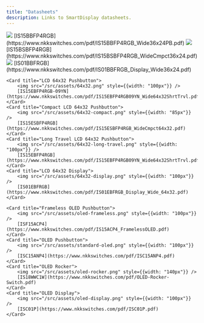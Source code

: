 ```yaml
---
title: "Datasheets"
description: Links to SmartDisplay datasheets.
---
```



<CardGrid>		
	<Card title="LCD 36x24 RGB Pushbutton">		
        <img src="/36x24.png" style={{width: "100px"}} />
        [IS15BBFP4RGB](https://www.nkkswitches.com/pdf/IS15BBFP4RGB_Wide36x24PB.pdf)
	</Card>
	<Card title="Compact LCD 36x24 RGB Pushbutton">
        <img src="/src/assets/36x24-compact.png" style={{width: "85px"}} />
		[IS15BSBFP4RGB](https://www.nkkswitches.com/pdf/IS15BSBFP4RGB_WideCmpct36x24.pdf)
	</Card>
	<Card title="LCD 36x24 RGB Display">
        <img src="/src/assets/36x24-display.png" style={{width: "100px"}} />
		[IS01BBFRGB](https://www.nkkswitches.com/pdf/IS01BBFRGB_Display_Wide36x24.pdf)
	</Card>	

    <Card title="LCD 64x32 Pushbutton">		
        <img src="/src/assets/64x32.png" style={{width: "100px"}} />
        [IS15EBFP4RGB-09YN](https://www.nkkswitches.com/pdf/IS15EBFP4RGB09YN_Wide64x32ShrtTrvl.pdf)
	</Card>
	<Card title="Compact LCD 64x32 Pushbutton">
        <img src="/src/assets/64x32-compact.png" style={{width: "85px"}} />
		[IS15ESBFP4RGB](https://www.nkkswitches.com/pdf/IS15ESBFP4RGB_WideCmpct64x32.pdf)
	</Card>
	<Card title="Long Travel LCD 64x32 Pushbutton">
        <img src="/src/assets/64x32-long-travel.png" style={{width: "100px"}} />
		[IS15EBFP4RGB](https://www.nkkswitches.com/pdf/IS15EBFP4RGB09YN_Wide64x32ShrtTrvl.pdf)
	</Card>	
    <Card title="LCD 64x32 Display">
        <img src="/src/assets/64x32-display.png" style={{width: "100px"}} />
		[IS01EBFRGB](https://www.nkkswitches.com/pdf/IS01EBFRGB_Display_Wide_64x32.pdf)
	</Card>	

    <Card title="Frameless OLED Pushbutton">	
        <img src="/src/assets/oled-frameless.png" style={{width: "100px"}} />	
        [ISF15ACP4](https://www.nkkswitches.com/pdf/IS15ACP4_FramelessOLED.pdf)
	</Card>
	<Card title="OLED Pushbutton">
        <img src="/src/assets/standard-oled.png" style={{width: "100px"}} />	
		[ISC15ANP4](https://www.nkkswitches.com/pdf/ISC15ANP4.pdf)
	</Card>
	<Card title="OLED Rocker">
        <img src="/src/assets/oled-rocker.png" style={{width: "140px"}} />	
		[IS18WWC1W](https://www.nkkswitches.com/pdf/OLED-Rocker-Switch.pdf)
	</Card>	
    <Card title="OLED Display">
        <img src="/src/assets/oled-display.png" style={{width: "100px"}} />	
		[ISC01P](https://www.nkkswitches.com/pdf/ISC01P.pdf)
	</Card>	

</CardGrid>
